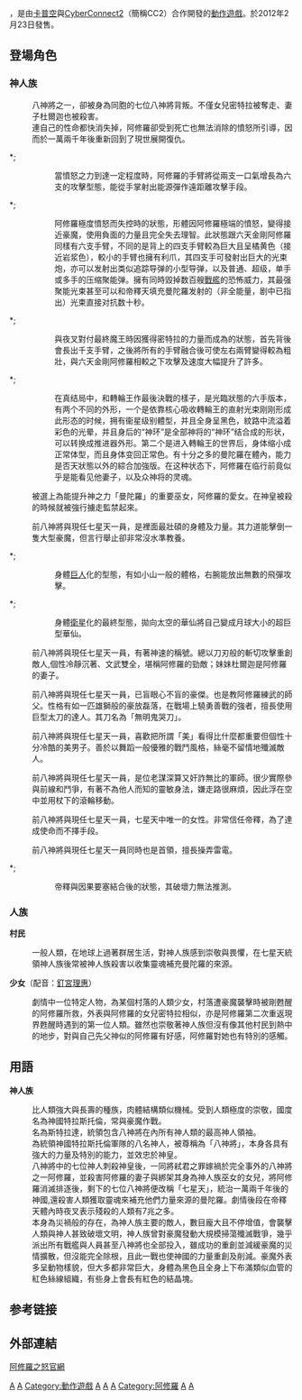 {{Infobox VG
| title = 阿修羅之怒
| japanese = アスラズ ラース
| english = Asura's Wrath
| image = File:AsurasWrathPS3JPcover.jpg
| caption = 日本版遊戲封面
| developer = [[CyberConnect2|CyberConnect2]]
| publisher = {{vgrelease|WW|[[卡普空|卡普空]]|TW|愛勝遊戲<ref>[http://www.atgames.net/front/bin/ptdetail.phtml?Part=Xch027&Category=100711 阿修羅之怒（XBOX 360）] {{webarchive|url=https://web.archive.org/web/20150413054021/http://www.atgames.net/front/bin/ptdetail.phtml?Part=Xch027&Category=100711 |date=2015-04-13 }}</ref><ref>[http://www.atgames.net/front/bin/ptdetail.phtml?Part=P3ch029&Category=100710 阿修羅之怒（PS3）] {{webarchive|url=https://web.archive.org/web/20150413054105/http://www.atgames.net/front/bin/ptdetail.phtml?Part=P3ch029&Category=100710 |date=2015-04-13 }}</ref>}}
| director = 下田星兒
| producer = 土屋和弘
| composer = 福田考代（[[LieN|LieN]]）
| writer = 重馬敬
| artist = [[板野一郎|板野一郎]]（特別演技監督）
| series =
| engine = [[虚幻引擎#.E8.99.9A.E5.B9.BB.E5.BC.95.E6.93.8E3|虚幻引擎3]]
| released = {{Vgrelease|NA|2012年2月21日|JP|2012年2月23日|AU|2012年2月23日|EU|2012年2月24日|英国|2012年3月9日<ref>{{cite web |author=By CVG Staff for computerandvideogames.com |url=http://www.computerandvideogames.com/335180/asuras-wrath-delayed-to-march/ |title=News: Asura's Wrath delayed to March |publisher=ComputerAndVideoGames.com |date=2012-02-09 |accessdate=2012-05-21 |archive-date=2012-04-14 |archive-url=https://web.archive.org/web/20120414155232/http://www.computerandvideogames.com/335180/asuras-wrath-delayed-to-march/ |dead-url=no }}</ref>|TW|2012年2月23日}}
| genre = [[動作遊戲|動作]]
| modes = [[单人游戏|單人]]
| platforms = [[PlayStation_3|PlayStation 3]]<br>[[Xbox_360|Xbox 360]]
}}

{{Vgname|阿修羅之怒|ja=アスラズ ラース|en=Asura's Wrath}}，是由[[卡普空|卡普空]]與[[CyberConnect2|CyberConnect2]]（簡稱CC2）合作開發的[[動作遊戲|動作遊戲]]。於2012年2月23日發售。

== 登場角色 ==
=== 神人族 ===

;{{nihongo|阿修羅|アスラ|配音：[[安元洋貴|安元洋貴]]}}
:八神將之一，卻被身為同胞的七位八神將背叛。不僅女兒密特拉被奪走、妻子杜爾迦也被殺害。
:連自己的性命都快消失掉，阿修羅卻受到死亡也無法消除的憤怒所引導，因而於一萬兩千年後重新回到了現世展開復仇。
*;{{nihongo|六天金剛阿修羅|六天金剛アスラ、りくてんこんごうアスラ}}
::當憤怒之力到達一定程度時，阿修羅的手臂將從兩支一口氣增長為六支的攻擊型態，能從手掌射出能源彈作遠距離攻擊手段。
*;{{nihongo|否（ㄆㄧˇ/Pǐ）天|否天、ひてん}}
::阿修羅極度憤怒而失控時的狀態，形體因阿修羅極端的憤怒，變得接近豪魔，使用負面的力量且完全失去理智。此狀態跟六天金剛阿修羅同樣有六支手臂，不同的是背上的四支手臂較為巨大且呈橘黄色（接近岩浆色），較小的手臂也擁有利爪，其四支手可發射出巨大的光束炮，亦可以发射出类似追踪导弹的小型导弹，以及普通、超级，单手或多手的压缩聚能弹。擁有同時毀掉数百艘[[戰艦|戰艦]]的恐怖威力，其最强聚能光束甚至可以和帝釋天填充曼陀羅发射的（非全能量，剧中已指出）光束直接对抗数十秒。
*;{{nihongo|光臨阿修羅耶爾|光臨アスラエル、こうりんアスラエル}}
::與夜叉對付最終魔王時因獲得密特拉的力量而成為的狀態，首先背後會長出千支手臂，之後將所有的手臂融合後可使左右兩臂變得較為粗壯，與六天金剛阿修羅相較之下攻擊及速度大幅提升了許多。
*;{{nihongo|輪壞者阿修羅馬茲達|輪壊者アスラマズダ、りんかいしゃアスラマズダ}}
::在真结局中，和轉輪王作最後決戰的樣子，是光臨狀態的六手版本，有两个不同的外形，一个是依靠核心吸收轉輪王的直射光束刚刚形成此形态的时候，拥有衞星级别體型，并且全身呈黑色，紋路中流溢着彩色的光晕，并且身后的“神环”是全部神将的“神环”结合成的形状，可以转换成推进器外形。第二个是进入轉輪王的世界后，身体缩小成正常体型，而且身体变回正常色。有十分之多的曼陀羅在體內，能力是否天狀態以外的綜合加強版。在这种状态下，阿修羅在临行前竟似乎是能看见他妻子，以及众神将的灵魂。

;{{nihongo|密特拉|ミスラ|配音：[[釘宮理惠|釘宮理惠]]}}
:被選上為能提升神之力「曼陀羅」的重要巫女，阿修羅的愛女。在神皇被殺的時候就被強行擄走監禁起來。

;{{nihongo|華仙|ワイゼン|配音：[[茶風林|茶風林]]}}
:前八神將與現任七星天一員，是裡面最壯碩的身體及力量。其力道能擊倒一隻大型豪魔，但言行舉止卻非常沒水準教養。
*;{{nihongo|金剛華仙|金剛ワイゼン、こんごうワイゼン}}
::身體[[巨人|巨人]]化的型態，有如小山一般的體格，右腕能放出無數的飛彈攻擊。
*;{{nihongo|大權現華仙入道|大権現ワイゼン入道、だいごんげんワイゼンにゅうどう}}
::身體[[衛星|衛星]]化的最終型態，拋向太空的華仙將自己變成月球大小的超巨型華仙。

;{{nihongo|夜叉|ヤシャ|配音：[[諏訪部順一|諏訪部順一]]}}
:前八神將與現任七星天一員，有著神速的稱號。總以刀刃般的斬切攻擊重創敵人,個性冷靜沉著、文武雙全，堪稱阿修羅的勁敵；妹妹杜爾迦是阿修羅的妻子。

;{{nihongo|奧伽斯|オーガス|配音：[[石塚運昇|石塚運昇]]}}
:前八神將與現任七星天一員，已盲眼心不盲的豪傑。也是教阿修羅練武的師父。性格有如一匹雄獅般的豪放磊落，在戰場上驍勇善戰的強者，擅長使用巨型太刀的達人。其刀名為「無明鬼哭刀」。

;{{nihongo|謝爾蓋|セルゲイ|配音：[[飛田展男|飛田展男]]}}
:前八神將與現任七星天一員，喜歡把所謂「美」看得比什麼都重要但個性十分冷酷的美男子。善於以舞蹈一般優雅的戰鬥風格，絲毫不留情地殲滅敵人。

;{{nihongo|卡爾洛|カルロ|配音：[[大塚周夫|大塚周夫]]}}
:前八神將與現任七星天一員，是位老謀深算又奸詐無比的軍師。很少實際參與前線和鬥爭，有著不為他人而知的靈敏身法，嫌走路很麻煩，因此浮在空中並用杖下的滾輪移動。

;{{nihongo|奧爾嘉|オルガ|配音：[[本田貴子|本田貴子]]}}
:前八神將與現任七星天一員，七星天中唯一的女性。非常信任帝釋，為了達成使命而不擇手段。

;{{nihongo|帝釋|デウス|配音：[[江原正士|江原正士]]}}
:前八神將與現任七星天一員同時也是首領，擅長操弄雷電。
*;{{nihongo|帝釋天|帝釈天、デウスエクス}}
::帝釋與因果要塞結合後的狀態，其破壞力無法推測。

=== 人族 ===

'''村民'''
:一般人類，在地球上過著群居生活，對神人族感到崇敬與畏懼，在七星天統領神人族後常被神人族殺害以收集靈魂補充曼陀羅的來源。

'''少女'''（配音：[[釘宮理惠|釘宮理惠]]）
:劇情中一位特定人物，為某個村落的人類少女，村落遭豪魔襲擊時被剛甦醒的阿修羅所救，外表與阿修羅的女兒密特拉相似，亦是阿修羅第二次重返現界甦醒時遇到的第一位人類。雖然也崇敬著神人族但沒有像其他村民到熱中的地步，對與自己先父神似的阿修羅有好感，阿修羅對她也有特別的感觸。

== 用語 ==
'''神人族'''
:比人類強大與長壽的種族，肉體結構類似機械。受到人類極度的崇敬，國度名為神國特拉斯托倫，常與豪魔作戰。
;{{nihongo|神皇|神皇、しんおう}}
:名為斯特拉達，統領包含八神將在內所有神人類的最高神人領袖。
;{{nihongo|八神將|八神将、はっしんしょう}}
:為統領神國特拉斯托倫軍隊的八名神人，被尊稱為「八神將」，本身各具有強大的力量及特別的能力，並效忠於神皇。
;{{nihongo|七星天|七星天、しちせいてん}}
:八神將中的七位神人刺殺神皇後，一同將弒君之罪嫁禍於完全事外的八神將之一阿修羅，並殺害阿修羅的妻子與綁架其身為神人族巫女的女兒，將阿修羅消滅排逐後，剩下的七位八神將便改稱「七星天」，統治一萬兩千年後的神國,還殺害人類獲取靈魂來補充他們力量來源的曼陀羅。劇情後段在帝釋天體內時夜叉表示殘殺的人類有7兆之多。
;{{nihongo|豪魔|ゴーマ}}
:本身為災禍般的存在，為神人族主要的敵人，數目龐大且不停增值，會襲擊人類與神人甚致破壞文明，神人族曾對豪魔發動大規模掃蕩殲滅戰爭，幾乎派出所有戰艦與人員甚至八神將也全部投入，雖成功的重創並減緩豪魔的災情擴散，但沒能完全除根，且此一戰也使神國的力量重創及削減。豪魔外表多呈動物樣貌，但大多都非常巨大，身體為黑色且全身上下布滿類似血管的紅色絲線組織，有些身上會長有紅色的結晶塊。

== 参考链接 ==
{{Reflist}}

== 外部連結 ==
{{ja}}[http://www.capcom.co.jp/asura/index.html 阿修羅之怒官網] {{Wayback|url=http://www.capcom.co.jp/asura/index.html |date=20110903155401 }}

[[Category:2012年电子游戏|A]]
[[Category:卡普空遊戲|A]]
[[Category:動作遊戲|Category:動作遊戲]]
[[Category:Xbox_360遊戲|A]]
[[Category:PlayStation_3游戏|A]]
[[Category:虚幻引擎游戏|A]]
[[Category:阿修羅|Category:阿修羅]]
[[Category:古代太空人題材作品|A]]
[[Category:印度神話題材作品|A]]